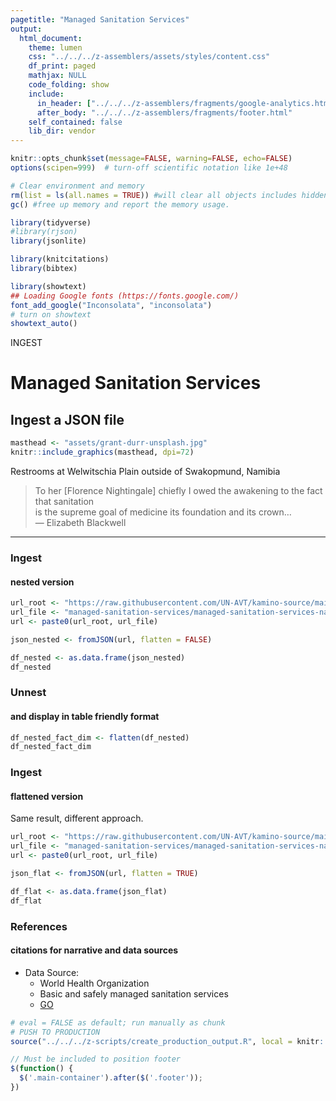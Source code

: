 ```yaml
---
pagetitle: "Managed Sanitation Services"
output: 
  html_document:
    theme: lumen
    css: "../../../z-assemblers/assets/styles/content.css"
    df_print: paged
    mathjax: NULL
    code_folding: show
    include:
      in_header: ["../../../z-assemblers/fragments/google-analytics.html", "../../../z-assemblers/fragments/header.html"]
      after_body: "../../../z-assemblers/fragments/footer.html"
    self_contained: false
    lib_dir: vendor
---
```


```r

knitr::opts_chunk$set(message=FALSE, warning=FALSE, echo=FALSE)
options(scipen=999)  # turn-off scientific notation like 1e+48

# Clear environment and memory
rm(list = ls(all.names = TRUE)) #will clear all objects includes hidden objects.
gc() #free up memory and report the memory usage.

library(tidyverse)
#library(rjson)
library(jsonlite)

library(knitcitations)
library(bibtex)

library(showtext)
## Loading Google fonts (https://fonts.google.com/)
font_add_google("Inconsolata", "inconsolata")
# turn on showtext
showtext_auto()

```


<div class="activity">
INGEST  
</div>

# Managed Sanitation Services
## Ingest a JSON file

```r

masthead <- "assets/grant-durr-unsplash.jpg"
knitr::include_graphics(masthead, dpi=72)

```

<div class="figure-text">Restrooms at Welwitschia Plain outside of Swakopmund, Namibia</div>

> To her [Florence Nightingale] chiefly I owed the awakening to the fact that sanitation\
  is the supreme goal of medicine its foundation and its crown...\
--- Elizabeth Blackwell\


***

### Ingest
#### nested version

```r


url_root <- "https://raw.githubusercontent.com/UN-AVT/kamino-source/main/sources/0-shared/data/"
url_file <- "managed-sanitation-services/managed-sanitation-services-namibia.json"
url <- paste0(url_root, url_file)

json_nested <- fromJSON(url, flatten = FALSE)

df_nested <- as.data.frame(json_nested)
df_nested

```


### Unnest
#### and display in table friendly format


```r

df_nested_fact_dim <- flatten(df_nested)
df_nested_fact_dim

```


### Ingest
#### flattened version

Same result, different approach.

```r

url_root <- "https://raw.githubusercontent.com/UN-AVT/kamino-source/main/sources/0-shared/data/"
url_file <- "managed-sanitation-services/managed-sanitation-services-namibia.json"
url <- paste0(url_root, url_file)

json_flat <- fromJSON(url, flatten = TRUE)

df_flat <- as.data.frame(json_flat)
df_flat

```


### References
#### citations for narrative and data sources

* Data Source:
  * World Health Organization
  * Basic and safely managed sanitation services
  * [GO](https://apps.who.int/gho/data/node.main.WSHSANITATION?lang=en){target="_blank"}


```r

# eval = FALSE as default; run manually as chunk
# PUSH TO PRODUCTION
source("../../../z-scripts/create_production_output.R", local = knitr::knit_global())

```


```js

// Must be included to position footer
$(function() {
  $('.main-container').after($('.footer'));
})

```

